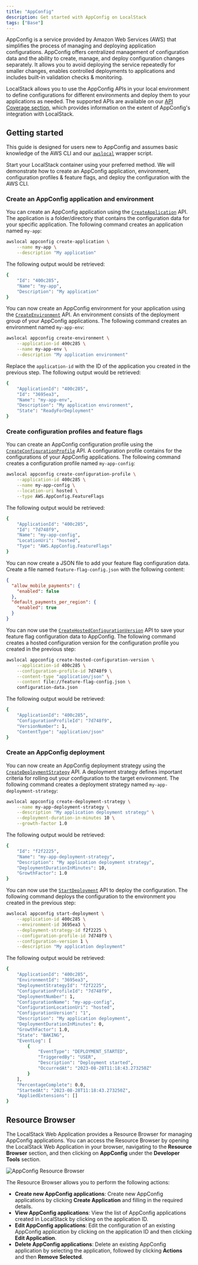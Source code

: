 ```yaml
---
title: "AppConfig"
description: Get started with AppConfig on LocalStack
tags: ["Base"]
---
```



AppConfig is a service provided by Amazon Web Services (AWS) that simplifies the process of managing and deploying application configurations.
AppConfig offers centralized management of configuration data and the ability to create, manage, and deploy configuration changes separately.
It allows you to avoid deploying the service repeatedly for smaller changes, enables controlled deployments to applications and includes built-in validation checks & monitoring.

LocalStack allows you to use the AppConfig APIs in your local environment to define configurations for different environments and deploy them to your applications as needed.
The supported APIs are available on our [API Coverage section](#api-coverage), which provides information on the extent of AppConfig's integration with LocalStack.

## Getting started

This guide is designed for users new to AppConfig and assumes basic knowledge of the AWS CLI and our [`awslocal`](https://github.com/localstack/awscli-local) wrapper script.

Start your LocalStack container using your preferred method.
We will demonstrate how to create an AppConfig application, environment, configuration profiles & feature flags, and deploy the configuration with the AWS CLI.

### Create an AppConfig application and environment

You can create an AppConfig application using the [`CreateApplication`](https://docs.aws.amazon.com/appconfig/latest/APIReference/API_CreateApplication.html) API.
The application is a folder/directory that contains the configuration data for your specific application.
The following command creates an application named `my-app`:

```bash
awslocal appconfig create-application \
    --name my-app \
    --description "My application"
```

The following output would be retrieved:

```bash
{
    "Id": "400c285",
    "Name": "my-app",
    "Description": "My application"
}
```

You can now create an AppConfig environment for your application using the [`CreateEnvironment`](https://docs.aws.amazon.com/appconfig/latest/APIReference/API_CreateEnvironment.html) API.
An environment consists of the deployment group of your AppConfig applications.
The following command creates an environment named `my-app-env`:

```bash
awslocal appconfig create-environment \
    --application-id 400c285 \
    --name my-app-env \
    --description "My application environment"
```

Replace the `application-id` with the ID of the application you created in the previous step.
The following output would be retrieved:

```bash
{
    "ApplicationId": "400c285",
    "Id": "3695ea3",
    "Name": "my-app-env",
    "Description": "My application environment",
    "State": "ReadyForDeployment"
}
```

### Create configuration profiles and feature flags

You can create an AppConfig configuration profile using the [`CreateConfigurationProfile`](https://docs.aws.amazon.com/appconfig/latest/APIReference/API_CreateConfigurationProfile.html) API.
A configuration profile contains for the configurations of your AppConfig applications.
The following command creates a configuration profile named `my-app-config`:

```bash
awslocal appconfig create-configuration-profile \
    --application-id 400c285 \
    --name my-app-config \
    --location-uri hosted \
    --type AWS.AppConfig.FeatureFlags
```

The following output would be retrieved:

```bash
{
    "ApplicationId": "400c285",
    "Id": "7d748f9",
    "Name": "my-app-config",
    "LocationUri": "hosted",
    "Type": "AWS.AppConfig.FeatureFlags"
}
```

You can now create a JSON file to add your feature flag configuration data.
Create a file named `feature-flag-config.json` with the following content:

```json
{
  "allow_mobile_payments": {
    "enabled": false
  },
  "default_payments_per_region": {
    "enabled": true
  }
}
```

You can now use the [`CreateHostedConfigurationVersion`](https://docs.aws.amazon.com/appconfig/latest/APIReference/API_CreateHostedConfigurationVersion.html) API to save your feature flag configuration data to AppConfig.
The following command creates a hosted configuration version for the configuration profile you created in the previous step:

```bash
awslocal appconfig create-hosted-configuration-version \
    --application-id 400c285 \
    --configuration-profile-id 7d748f9 \
    --content-type "application/json" \
    --content file://feature-flag-config.json \
    configuration-data.json
```

The following output would be retrieved:

```bash
{
    "ApplicationId": "400c285",
    "ConfigurationProfileId": "7d748f9",
    "VersionNumber": 1,
    "ContentType": "application/json"
}
```

### Create an AppConfig deployment

You can now create an AppConfig deployment strategy using the [`CreateDeploymentStrategy`](https://docs.aws.amazon.com/appconfig/latest/APIReference/API_CreateDeploymentStrategy.html) API.
A deployment strategy defines important criteria for rolling out your configuration to the target environment.
The following command creates a deployment strategy named `my-app-deployment-strategy`:

```bash
awslocal appconfig create-deployment-strategy \
    --name my-app-deployment-strategy \
    --description "My application deployment strategy" \
    --deployment-duration-in-minutes 10 \
    --growth-factor 1.0
```

The following output would be retrieved:

```bash
{
    "Id": "f2f2225",
    "Name": "my-app-deployment-strategy",
    "Description": "My application deployment strategy",
    "DeploymentDurationInMinutes": 10,
    "GrowthFactor": 1.0
}
```

You can now use the [`StartDeployment`](https://docs.aws.amazon.com/appconfig/latest/APIReference/API_StartDeployment.html) API to deploy the configuration.
The following command deploys the configuration to the environment you created in the previous step:

```bash
awslocal appconfig start-deployment \
    --application-id 400c285 \
    --environment-id 3695ea3 \
    --deployment-strategy-id f2f2225 \
    --configuration-profile-id 7d748f9 \
    --configuration-version 1 \
    --description "My application deployment"
```

The following output would be retrieved:

```bash
{
    "ApplicationId": "400c285",
    "EnvironmentId": "3695ea3",
    "DeploymentStrategyId": "f2f2225",
    "ConfigurationProfileId": "7d748f9",
    "DeploymentNumber": 1,
    "ConfigurationName": "my-app-config",
    "ConfigurationLocationUri": "hosted",
    "ConfigurationVersion": "1",
    "Description": "My application deployment",
    "DeploymentDurationInMinutes": 0,
    "GrowthFactor": 1.0,
    "State": "BAKING",
    "EventLog": [
        {
            "EventType": "DEPLOYMENT_STARTED",
            "TriggeredBy": "USER",
            "Description": "Deployment started",
            "OccurredAt": "2023-08-28T11:18:43.273250Z"
        }
    ],
    "PercentageComplete": 0.0,
    "StartedAt": "2023-08-28T11:18:43.273250Z",
    "AppliedExtensions": []
}
```

## Resource Browser

The LocalStack Web Application provides a Resource Browser for managing AppConfig applications.
You can access the Resource Browser by opening the LocalStack Web Application in your browser, navigating to the **Resource Browser** section, and then clicking on **AppConfig** under the **Developer Tools** section.

![AppConfig Resource Browser](/images/aws/appconfig-resource-browser.png)

The Resource Browser allows you to perform the following actions:

- **Create new AppConfig applications**: Create new AppConfig applications by clicking **Create Application** and filling in the required details.
- **View AppConfig applications**: View the list of AppConfig applications created in LocalStack by clicking on the application ID.
- **Edit AppConfig applications**: Edit the configuration of an existing AppConfig application by clicking on the application ID and then clicking **Edit Application**.
- **Delete AppConfig applications**: Delete an existing AppConfig application by selecting the application, followed by clicking **Actions** and then **Remove Selected**.
